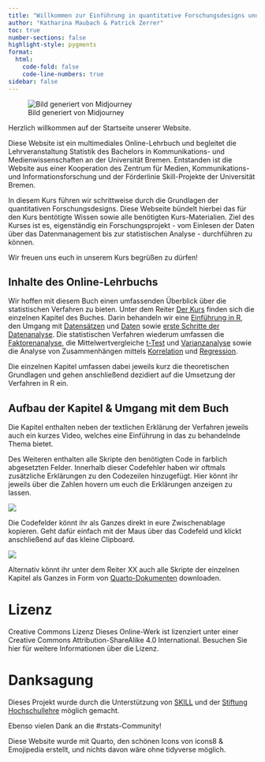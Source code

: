 ```yaml
---
title: "Willkommen zur Einführung in quantitative Forschungsdesigns und Datenanalyse"
author: "Katharina Maubach & Patrick Zerrer"
toc: true
number-sections: false
highlight-style: pygments
format:
  html:
    code-fold: false
    code-line-numbers: true
sidebar: false
---
```


![Bild generiert von Midjourney](Bilder/zemkipatrick_comic_style_factor_analysis_statistics_trust_widef_e7631b78-22da-4267-8a0a-dc0b89c76dd5.png)

Herzlich willkommen auf der Startseite unserer Website. 

Diese Website ist ein multimediales Online-Lehrbuch und begleitet die Lehrveranstaltung Statistik des Bachelors in Kommunikations- und Medienwissenschaften an der Universität Bremen. Entstanden ist die Website aus einer Kooperation des Zentrum für Medien, Kommunikations- und Informationsforschung und der Förderlinie Skill-Projekte der Universität Bremen. 

In diesem Kurs führen wir schrittweise durch die Grundlagen der quantitativen Forschungsdesigns. Diese Webseite bündelt hierbei das für den Kurs bentötigte Wissen sowie alle benötigten Kurs-Materialien. Ziel des Kurses ist es, eigenständig ein Forschungsprojekt - vom Einlesen der Daten über das Datenmanagement bis zur statistischen Analyse - durchführen zu können. 

Wir freuen uns euch in unserem Kurs begrüßen zu dürfen!

## Inhalte des Online-Lehrbuchs

Wir hoffen mit diesem Buch einen umfassenden Überblick über die statistischen Verfahren zu bieten. Unter dem Reiter [Der Kurs](https://patrickzerrer.github.io/R_Hands_on_Book/Skript_1.1.html) finden sich die einzelnen Kapitel des Buches. Darin behandeln wir eine [Einführung in R](https://patrickzerrer.github.io/R_Hands_on_Book/Skript_1.1.html), den Umgang mit [Datensätzen](https://patrickzerrer.github.io/R_Hands_on_Book/Skript_2.1.html) und [Daten](https://patrickzerrer.github.io/R_Hands_on_Book/Skript_3.1.html) sowie [erste Schritte der Datenanalyse](https://patrickzerrer.github.io/R_Hands_on_Book/Skript_4.1.html). Die statistischen Verfahren wiederum umfassen die [Faktorenanalyse](https://patrickzerrer.github.io/R_Hands_on_Book/Skript_5.1.html), die Mittelwertvergleiche [t-Test](https://patrickzerrer.github.io/R_Hands_on_Book/Skript_6.3.html) und [Varianzanalyse](https://patrickzerrer.github.io/R_Hands_on_Book/Skript_6.4.html) sowie die Analyse von Zusammenhängen mittels [Korrelation](https://patrickzerrer.github.io/R_Hands_on_Book/Skript_7.2.html) und [Regression](https://patrickzerrer.github.io/R_Hands_on_Book/Skript_7.3.html).

Die einzelnen Kapitel umfassen dabei jeweils kurz die theoretischen Grundlagen und gehen anschließend dezidiert auf die Umsetzung der Verfahren in R ein.  

## Aufbau der Kapitel & Umgang mit dem Buch

Die Kapitel enthalten neben der textlichen Erklärung der Verfahren jeweils auch ein kurzes Video, welches eine Einführung in das zu behandelnde Thema bietet. 

Des Weiteren enthalten alle Skripte den benötigten Code in farblich abgesetzten Felder. Innerhalb dieser Codefehler haben wir oftmals zusätzliche Erklärungen zu den Codezeilen hinzugefügt. Hier könnt ihr jeweils über die Zahlen hovern um euch die Erklärungen anzeigen zu lassen.

![](Bilder/Codeerklärungen.png)

Die Codefelder könnt ihr als Ganzes direkt in eure Zwischenablage kopieren. Geht dafür einfach mit der Maus über das Codefeld und klickt anschließend auf das kleine Clipboard. 

![](Bilder/Screenshot_Codechunks.png)

Alternativ könnt ihr unter dem Reiter XX auch alle Skripte der einzelnen Kapitel als Ganzes in Form von [Quarto-Dokumenten](https://patrickzerrer.github.io/R_Hands_on_Book/Skript_1.3.html) downloaden.


# Lizenz

Creative Commons Lizenz Dieses Online-Werk ist lizenziert unter einer Creative Commons Attribution-ShareAlike 4.0 International. Besuchen Sie hier für weitere Informationen über die Lizenz.

# Danksagung

Dieses Projekt wurde durch die Unterstützung von [SKILL](https://www.uni-bremen.de/skill/page) und der [Stiftung Hochschullehre](https://stiftung-hochschullehre.de/) möglich gemacht.

Ebenso vielen Dank an die #rstats-Community!

Diese Website wurde mit Quarto, den schönen Icons von icons8 & Emojipedia erstellt, und nichts davon wäre ohne tidyverse möglich.
